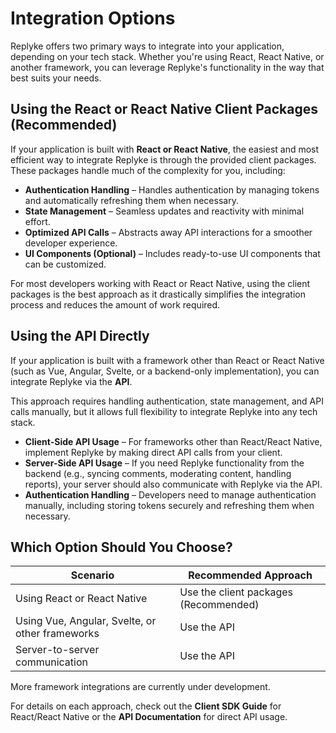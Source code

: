 
# Integration Options

Replyke offers two primary ways to integrate into your application, depending on your tech stack. Whether you're using React, React Native, or another framework, you can leverage Replyke's functionality in the way that best suits your needs.

## Using the React or React Native Client Packages (Recommended)

If your application is built with **React or React Native**, the easiest and most efficient way to integrate Replyke is through the provided client packages. These packages handle much of the complexity for you, including:

-   **Authentication Handling** – Handles authentication by managing tokens and automatically refreshing them when necessary.
-   **State Management** – Seamless updates and reactivity with minimal effort.
-   **Optimized API Calls** – Abstracts away API interactions for a smoother developer experience.
-   **UI Components (Optional)** – Includes ready-to-use UI components that can be customized.

For most developers working with React or React Native, using the client packages is the best approach as it drastically simplifies the integration process and reduces the amount of work required.

## Using the API Directly

If your application is built with a framework other than React or React Native (such as Vue, Angular, Svelte, or a backend-only implementation), you can integrate Replyke via the **API**.

This approach requires handling authentication, state management, and API calls manually, but it allows full flexibility to integrate Replyke into any tech stack.

-   **Client-Side API Usage** – For frameworks other than React/React Native, implement Replyke by making direct API calls from your client.
-   **Server-Side API Usage** – If you need Replyke functionality from the backend (e.g., syncing comments, moderating content, handling reports), your server should also communicate with Replyke via the API.
-   **Authentication Handling** – Developers need to manage authentication manually, including storing tokens securely and refreshing them when necessary.

## Which Option Should You Choose?


| Scenario                                        | Recommended Approach                  |
| ----------------------------------------------- | ------------------------------------- |
| Using React or React Native                     | Use the client packages (Recommended) |
| Using Vue, Angular, Svelte, or other frameworks | Use the API                           |
| Server-to-server communication                  | Use the API                           |

More framework integrations are currently under development.

For details on each approach, check out the **Client SDK Guide** for React/React Native or the **API Documentation** for direct API usage.